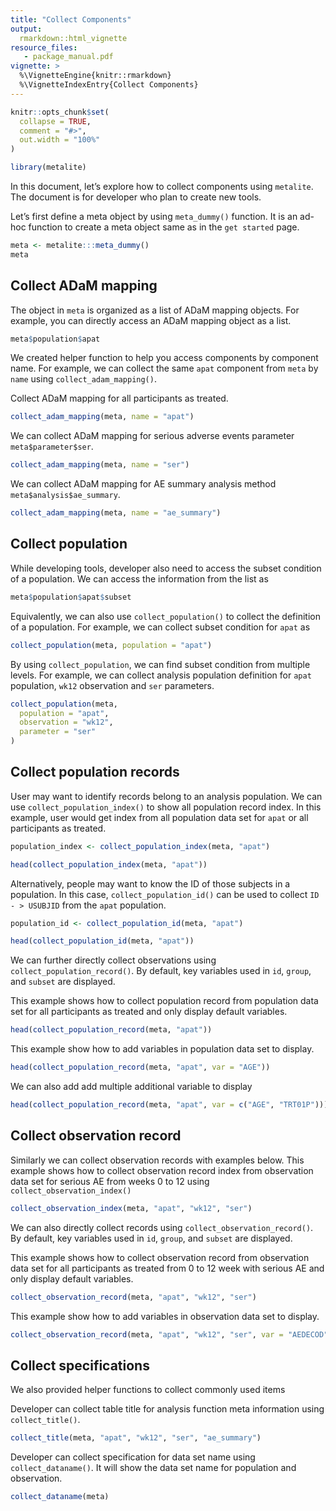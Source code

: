 ```yaml
---
title: "Collect Components"
output:
  rmarkdown::html_vignette
resource_files:
   - package_manual.pdf
vignette: >
  %\VignetteEngine{knitr::rmarkdown}
  %\VignetteIndexEntry{Collect Components}
---
```


```r
knitr::opts_chunk$set(
  collapse = TRUE,
  comment = "#>",
  out.width = "100%"
)
```

```r
library(metalite)
```


In this document, let's explore how to collect components using `metalite`.
The document is for developer who plan to create new tools.

Let's first define a meta object by using `meta_dummy()` function.
It is an ad-hoc function to create a meta object same as in the `get started` page.

```r
meta <- metalite:::meta_dummy()
meta
```

## Collect ADaM mapping

The object in `meta` is organized as a list of ADaM mapping objects.
For example, you can directly access an ADaM mapping object as a list.

```r
meta$population$apat
```

We created helper function to help you access components by component name.
For example, we can collect the same `apat` component
from `meta` by `name` using `collect_adam_mapping()`.

Collect ADaM mapping for all participants as treated.

```r
collect_adam_mapping(meta, name = "apat")
```

We can collect ADaM mapping
for serious adverse events parameter `meta$parameter$ser`.

```r
collect_adam_mapping(meta, name = "ser")
```

We can collect ADaM mapping for AE summary analysis method `meta$analysis$ae_summary`.

```r
collect_adam_mapping(meta, name = "ae_summary")
```

## Collect population

While developing tools, developer also need to access the subset condition of a population.
We can access the information from the list as

```r
meta$population$apat$subset
```

Equivalently, we can also use  `collect_population()` to collect the definition of a population.
For example, we can collect subset condition for `apat` as

```r
collect_population(meta, population = "apat")
```

By using `collect_population`, we can find subset condition from multiple levels.
For example, we can collect analysis population definition for
`apat` population, `wk12` observation and `ser` parameters.

```r
collect_population(meta,
  population = "apat",
  observation = "wk12",
  parameter = "ser"
)
```

## Collect population records

User may want to identify records belong to an analysis population.
We can use `collect_population_index()` to show all population record index.
In this example, user would get index from all population data set for `apat` or all participants as treated.

```r
population_index <- collect_population_index(meta, "apat")
```

```r
head(collect_population_index(meta, "apat"))
```

Alternatively, people may want to know the ID of those subjects in a population.
In this case, `collect_population_id()` can be used to collect `ID - > USUBJID`
from the `apat` population.

```r
population_id <- collect_population_id(meta, "apat")
```

```r
head(collect_population_id(meta, "apat"))
```

We can further directly collect observations using `collect_population_record()`.
 By default, key variables used in `id`, `group`, and `subset` are displayed.

This example shows how to collect population record from population data set for
all participants as treated and only display default variables.

```r
head(collect_population_record(meta, "apat"))
```

This example show how to add variables in population data set to display.

```r
head(collect_population_record(meta, "apat", var = "AGE"))
```

We can also add add multiple additional variable to display

```r
head(collect_population_record(meta, "apat", var = c("AGE", "TRT01P")))
```

## Collect observation record

Similarly we can collect observation records with examples below.
This example shows how to collect observation record index
from observation data set for serious AE from weeks 0 to 12 using `collect_observation_index()`

```r
collect_observation_index(meta, "apat", "wk12", "ser")
```

We can also directly collect records using `collect_observation_record()`.
By default, key variables used in `id`, `group`, and `subset` are displayed.

This example shows how to collect observation record from observation data set
for all participants as treated from 0 to 12 week with serious AE and only display default variables.

```r
collect_observation_record(meta, "apat", "wk12", "ser")
```

This example show how to add variables in observation data set to display.

```r
collect_observation_record(meta, "apat", "wk12", "ser", var = "AEDECOD")
```

## Collect specifications

We also provided helper functions to collect commonly used items

Developer can collect table title for analysis function meta information using `collect_title()`.

```r
collect_title(meta, "apat", "wk12", "ser", "ae_summary")
```

Developer can collect specification for data set name using `collect_dataname()`.
It will show the data set name for population and observation.

```r
collect_dataname(meta)
```
